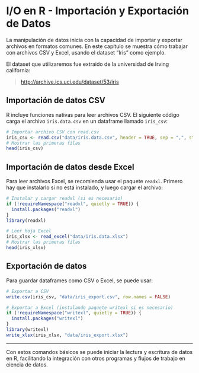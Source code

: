 # I/O en R - Importación y Exportación de Datos

La manipulación de datos inicia con la capacidad de importar y exportar archivos en formatos comunes. En este capítulo se muestra cómo trabajar con archivos CSV y Excel, usando el dataset "Iris" como ejemplo.

El dataset que utilizaremos fue extraido de la universidad de Irving california:

> <http://archive.ics.uci.edu/dataset/53/iris>


## Importación de datos CSV

R incluye funciones nativas para leer archivos CSV. El siguiente código carga el archivo `iris.data.csv` en un dataframe llamado `iris_csv`:

```r
# Importar archivo CSV con read.csv
iris_csv <- read.csv("data/iris.data.csv", header = TRUE, sep = ",", stringsAsFactors = FALSE)
# Mostrar las primeras filas
head(iris_csv)
```

## Importación de datos desde Excel

Para leer archivos Excel, se recomienda usar el paquete `readxl`. Primero hay que instalarlo si no está instalado, y luego cargar el archivo:

```r
# Instalar y cargar readxl (si es necesario)
if (!requireNamespace("readxl", quietly = TRUE)) {
  install.packages("readxl")
}
library(readxl)

# Leer hoja Excel
iris_xlsx <- read_excel("data/iris.data.xlsx")
# Mostrar las primeras filas
head(iris_xlsx)
```

## Exportación de datos

Para guardar dataframes como CSV o Excel, se puede usar:

```r
# Exportar a CSV
write.csv(iris_csv, "data/iris_export.csv", row.names = FALSE)

# Exportar a Excel (instalando paquete writexl si es necesario)
if (!requireNamespace("writexl", quietly = TRUE)) {
  install.packages("writexl")
}
library(writexl)
write_xlsx(iris_xlsx, "data/iris_export.xlsx")
```

---

Con estos comandos básicos se puede iniciar la lectura y escritura de datos en R, facilitando la integración con otros programas y flujos de trabajo en ciencia de datos.
